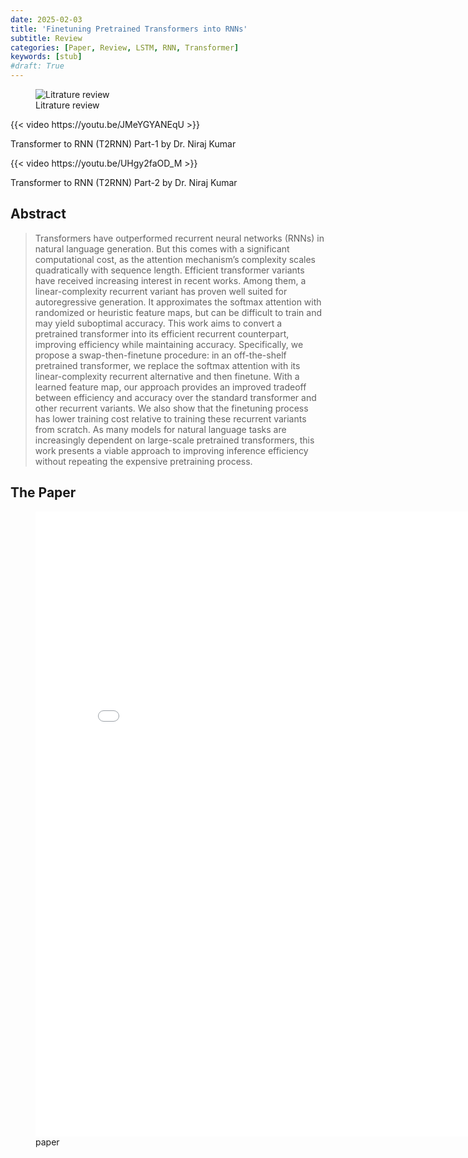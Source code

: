 ```yaml
---
date: 2025-02-03
title: 'Finetuning Pretrained Transformers into RNNs'
subtitle: Review
categories: [Paper, Review, LSTM, RNN, Transformer]
keywords: [stub]
#draft: True
---
```


![Litrature review](./cover.jpg){.column-margin}

::: {#vid-01 .column-margin}
{{< video  https://youtu.be/JMeYGYANEqU >}}

Transformer to RNN (T2RNN) Part-1 by Dr. Niraj Kumar

:::

::: {#vid-02 .column-margin}
{{< video  https://youtu.be/UHgy2faOD_M >}}

Transformer to RNN (T2RNN) Part-2 by Dr. Niraj Kumar
:::


## Abstract

> Transformers have outperformed recurrent
neural networks (RNNs) in natural language
generation. But this comes with a significant computational cost, as the attention mechanism’s complexity scales quadratically with
sequence length. Efficient transformer variants have received increasing interest in recent
works. Among them, a linear-complexity recurrent variant has proven well suited for autoregressive generation. It approximates the
softmax attention with randomized or heuristic feature maps, but can be difficult to train
and may yield suboptimal accuracy. This work
aims to convert a pretrained transformer into
its efficient recurrent counterpart, improving
efficiency while maintaining accuracy. Specifically, we propose a swap-then-finetune procedure: in an off-the-shelf pretrained transformer, we replace the softmax attention with
its linear-complexity recurrent alternative and
then finetune. With a learned feature map,
our approach provides an improved tradeoff
between efficiency and accuracy over the standard transformer and other recurrent variants.
We also show that the finetuning process has
lower training cost relative to training these recurrent variants from scratch. As many models
for natural language tasks are increasingly dependent on large-scale pretrained transformers,
this work presents a viable approach to improving inference efficiency without repeating the
expensive pretraining process.



## The Paper

![paper](./paper.pdf){.col-page width=800px height=1000px group="slides"}
